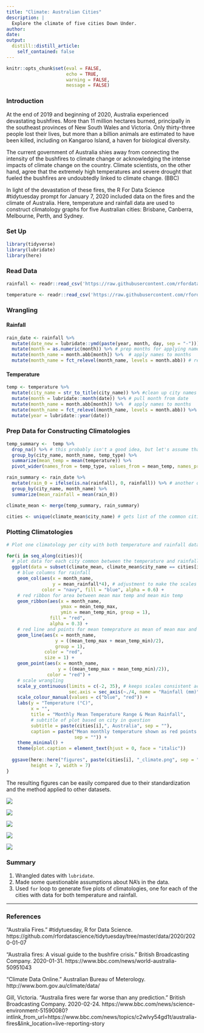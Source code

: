 ```yaml
---
title: "Climate: Australian Cities"
description: |
  Explore the climate of five cities Down Under.
author:
date:
output:
  distill::distill_article:
    self_contained: false
---
```


```r
knitr::opts_chunk$set(eval = FALSE,
                      echo = TRUE,
                      warning = FALSE,
                      message = FALSE)
```

### Introduction

At the end of 2019 and beginning of 2020, Australia experienced devastating bushfires. More than 11 million hectares burned, principally in the southeast provinces of New South Wales and Victoria.  Only thirty-three people lost their lives, but more than a billion animals are estimated to have been killed, including on Kangaroo Island, a haven for biological diversity.

The current government of Australia shies away from connecting the intensity of the bushfires to climate change or acknowledging the intense impacts of climate change on the country.  Climate scientists, on the other hand, agree that the extremely high temperatures and severe drought that fueled the bushfires are undoubtedly linked to climate change. (BBC)
 
In light of the devastation of these fires, the R For Data Science #tidytuesday prompt for January 7, 2020 included data on the fires and the climate of Australia.  Here, temperature and rainfall data are used to construct climatology graphs for five Australian cities: Brisbane, Canberra, Melbourne, Perth, and Sydney.
 
### Set Up

```r
library(tidyverse)
library(lubridate)
library(here)
```


### Read Data
```r
rainfall <- readr::read_csv('https://raw.githubusercontent.com/rfordatascience/tidytuesday/master/data/2020/2020-01-07/rainfall.csv')

temperature <- readr::read_csv('https://raw.githubusercontent.com/rfordatascience/tidytuesday/master/data/2020/2020-01-07/temperature.csv')
```


### Wrangling

#### Rainfall
```r
rain_date <- rainfall %>%
  mutate(date_new = lubridate::ymd(paste(year, month, day, sep = "-"))) %>% # concatenate dates and make them Date type
  mutate(month = as.numeric(month)) %>% # prep months for applying names
  mutate(month_name = month.abb[month]) %>%  # apply names to months
  mutate(month_name = fct_relevel(month_name, levels = month.abb)) # relevel to get month names in order
```

#### Temperature
```r
temp <- temperature %>%
  mutate(city_name = str_to_title(city_name)) %>% #clean up city names (BRISBANE to Brisbane)
  mutate(month = lubridate::month(date)) %>% # pull month from date
  mutate(month_name = month.abb[month]) %>%  # apply names to months
  mutate(month_name = fct_relevel(month_name, levels = month.abb)) %>%  # relevel month names
  mutate(year = lubridate::year(date))
```

### Prep Data for Constructing Climatologies
```r
temp_summary <-  temp %>%
  drop_na() %>% # this probably isn't a good idea, but let's assume that the loss of data is evenly distributed throughout the time range and doesn't impact the mean monthly temperature
  group_by(city_name, month_name, temp_type) %>%
  summarize(mean_temp = mean(temperature)) %>%
  pivot_wider(names_from = temp_type, values_from = mean_temp, names_prefix = "mean_temp_")

rain_summary <- rain_date %>%
  mutate(rain_0 = ifelse(is.na(rainfall), 0, rainfall)) %>% # another questionable assumption
  group_by(city_name, month_name) %>%
  summarize(mean_rainfall = mean(rain_0))

climate_mean <- merge(temp_summary, rain_summary)

cities <- unique(climate_mean$city_name) # gets list of the common cities from the merge
```


### Plotting Climatologies
 
```r
# Plot one climatology per city with both temperature and rainfall data (missing some sloppily removed before)

for(i in seq_along(cities)){
  # plot data for each city common between the temperature and rainfall data
  ggplot(data = subset(climate_mean, climate_mean$city_name == cities[i])) +
    # blue columns for rainfall
    geom_col(aes(x = month_name,
                 y = mean_rainfall*4), # adjustment to make the scales work together
             color = "navy", fill = "blue", alpha = 0.6) +
    # red ribbon for area between mean max temp and mean min temp
    geom_ribbon(aes(x = month_name,
                    ymax = mean_temp_max,
                    ymin = mean_temp_min, group = 1),
                fill = "red",
                alpha = 0.3) +
    # red line and points for mean temeprature as mean of mean max and min temp
    geom_line(aes(x = month_name,
                  y = ((mean_temp_max + mean_temp_min)/2),
                  group = 1),
              color = "red",
              size = 1) +
    geom_point(aes(x = month_name,
                   y = ((mean_temp_max + mean_temp_min)/2)),
               color = "red") +
    # scale wrangling
    scale_y_continuous(limits = c(-2, 35), # keeps scales consistent across plots
                       sec.axis = sec_axis(~./4, name = "Rainfall (mm)")) + # adds second axis for rainfall, adjusted to counteract the scale factor above
    scale_colour_manual(values = c("blue", "red")) +
    labs(y = "Temperature (°C)",
         x = "",
         title = "Monthly Mean Temperature Range & Mean Rainfall",
         # subtitle of plot based on city in question
         subtitle = paste(cities[i],", Australia", sep = ""),
         caption = paste("Mean monthly temperature shown as red points and line with the range between the mean\nmaximum and mean minimum temperatures shaded in red; blue columns show mean\nmonthly rainfall for ", cities[i], ", Australia.\n\nData: Australian Bureau of Meterology\n#tidytuesday 2020-01-07\nKeene Morrow",
                         sep = "")) + 
    theme_minimal() +
    theme(plot.caption = element_text(hjust = 0, face = "italic"))
  
  ggsave(here::here("figures", paste(cities[i], "_climate.png", sep = "")),
         height = 7, width = 7)
}
```

The resulting figures can be easily compared due to their standardization and the method applied to other datasets.

![](figures/Brisbane_climate.png)

![](figures/Canberra_climate.png)

![](figures/Melbourne_climate.png)

![](figures/Perth_climate.png)

![](figures/Sydney_climate.png)


### Summary

1. Wrangled dates with `lubridate`.
2. Made some questionable assumptions about NA's in the data.
3. Used `for` loop to generate five plots of climatologies, one for each of the cities with data for both temperature and rainfall.

***

### References

"Australia Fires." #tidytuesday, R for Data Science. https://github.com/rfordatascience/tidytuesday/tree/master/data/2020/2020-01-07

"Australia fires: A visual guide to the bushfire crisis." British Broadcasting Company. 2020-01-31. https://www.bbc.com/news/world-australia-50951043

"Climate Data Online." Australian Bureau of Meterology. http://www.bom.gov.au/climate/data/

Gill, Victoria. "Australia fires were far worse than any prediction." British Broadcasting Company. 2020-02-24. https://www.bbc.com/news/science-environment-51590080?intlink_from_url=https://www.bbc.com/news/topics/c2wlvy54gd1t/australia-fires&link_location=live-reporting-story